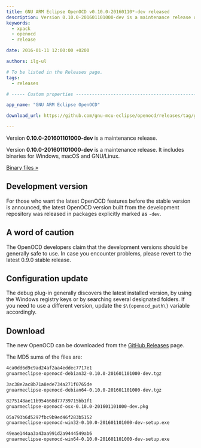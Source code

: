 ```yaml
---
title: GNU ARM Eclipse OpenOCD v0.10.0-20160110*-dev released
description: Version 0.10.0-201601101000-dev is a maintenance release of GNU ARM Eclipse OpenOCD.
keywords:
  - xpack
  - openocd
  - release

date: 2016-01-11 12:00:00 +0200

authors: ilg-ul

# To be listed in the Releases page.
tags:
  - releases

# ----- Custom properties -----------------------------------------------------

app_name: "GNU ARM Eclipse OpenOCD"

download_url: https://github.com/gnu-mcu-eclipse/openocd/releases/tag/gae-0.10.0-20160110/

---
```


<head><title>{frontMatter.title}</title></head>
<head><meta property="og:title" content={frontMatter.title} /></head>

Version **0.10.0-201601101000-dev** is a maintenance release.

<!-- truncate -->

Version **0.10.0-201601101000-dev** is a maintenance release. It includes binaries for Windows, macOS and GNU/Linux.

<!-- truncate -->

<p><a href={frontMatter.download_url}>Binary files »</a></p>

## Development version

For those who want the latest OpenOCD features before the stable version is announced, the latest OpenOCD version built from the development repository was released in packages explicitly marked as `-dev`.

## A word of caution

The OpenOCD developers claim that the development versions should be generally safe to use. In case you encounter problems, please revert to the latest 0.9.0 stable release.

## Configuration update

The debug plug-in generally discovers the latest installed version, by using the Windows registry keys or by searching several designated folders. If you need to use a different version, update the `$\{openocd_path\}` variable accordingly.

## Download

The new OpenOCD can be downloaded from the <a href={frontMatter.download_url}>GitHub Releases</a> page.

The MD5 sums of the files are:

```txt
4ca0dd6d9c9ad24af2aa4eddec7717e1
gnuarmeclipse-openocd-debian32-0.10.0-201601101000-dev.tgz

3ac38e2ac8b71a8ede734a271f0765de
gnuarmeclipse-openocd-debian64-0.10.0-201601101000-dev.tgz

8275148ae11b954668d77739715bb1f1
gnuarmeclipse-openocd-osx-0.10.0-201601101000-dev.pkg

05a793b6d5297fbc9b9ed46f283b5152
gnuarmeclipse-openocd-win32-0.10.0-201601101000-dev-setup.exe

49eae144aa3a43aa991d2a9444549ab6
gnuarmeclipse-openocd-win64-0.10.0-201601101000-dev-setup.exe
```

